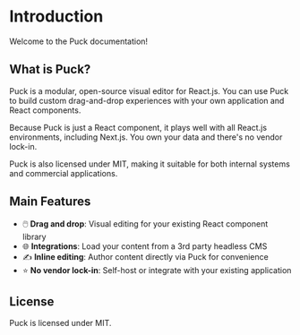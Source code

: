 # Introduction

Welcome to the Puck documentation!

## What is Puck?

Puck is a modular, open-source visual editor for React.js. You can use Puck to build custom drag-and-drop experiences with your own application and React components.

Because Puck is just a React component, it plays well with all React.js environments, including Next.js. You own your data and there's no vendor lock-in.

Puck is also licensed under MIT, making it suitable for both internal systems and commercial applications.

## Main Features

- 🖱️ **Drag and drop**: Visual editing for your existing React component library
- 🌐 **Integrations**: Load your content from a 3rd party headless CMS
- ✍️ **Inline editing**: Author content directly via Puck for convenience
- ⭐️ **No vendor lock-in**: Self-host or integrate with your existing application

## License

Puck is licensed under MIT.
